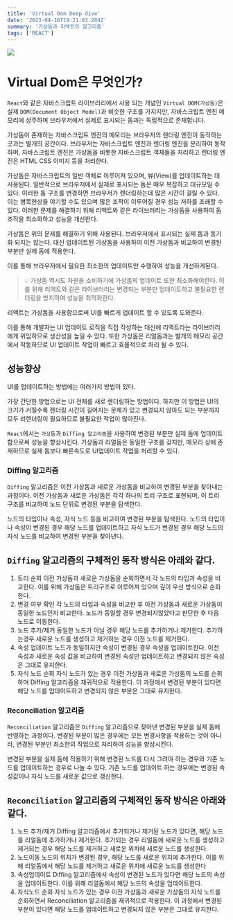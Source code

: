 ```yaml
---
title: 'Virtual Dom Deep dive'
date: '2023-04-16T19:21:03.284Z'
summary: '가상돔과 리액트의 알고리즘'
tags: ['REACT']
---
```


![](/static/images/REACT/VirtualDom/react.png)

# Virtual Dom은 무엇인가?

`React`와 같은 자바스크립트 라이브러리에서 사용 되는 개념인 `Virtual DOM(가상돔)`은 실제 `DOM(Document Object Model)`과 비슷한 구조를 가지지만, 자바스크립트 엔진 메모리에 상주하며 브라우저에서 실제로 표시되는 돔과는 독립적으로 존재합니다.

가상돔이 존재하는 자바스크립트 엔진의 메모리는 브라우저의 렌더링 엔진이 동작하는 곳과는 별개의 공간이다. 브라우저는 자바스크립트 엔진과 렌더링 엔진을 분리하여 동작하며, 자바스크립트 엔진은 가상돔을 비롯한 자바스크립트 객체들을 처리하고 렌더링 엔진은 HTML CSS 이미지 등을 처리한다.

가상돔은 자바스크립트의 일반 객체로 이루어져 있으며, 뷰(View)를 업데이트하는 데 사용된다. 일반적으로 브라우저에서 실제로 표시되는 돔은 매우 복잡하고 대규모일 수 있다. 이러한 돔 구조를 변경하면 브라우저가 렌더링하는데 많은 시간이 걸릴 수 있다. 이는 병목현상을 야기할 수도 있으며 많은 조작이 이루어질 경우 성능 저하를 초래할 수 있다. 이러한 문제를 해결하기 위해 리액트와 같은 라이브러리는 가상돔을 사용하여 돔 조작을 최소화하고 성능을 개선한다.

가상돔은 위의 문제를 해결하기 위해 사용된다. 브라우저에서 표시되는 실제 돔과 동기화 되지는 않는다. 대신 업데이트된 가상돔을 사용하여 이전 가상돔과 비교하여 변경된 부분만 실제 돔에 적용한다.

이를 통해 브라우저에서 필요한 최소한의 업데이트만 수행하여 성능을 개선하게된다.

> 💡 가상돔 역시도 자원을 소비하기에 가상돔의 업데이트 또한 최소화해야한다. 이를 위해 리액트와 같은 라이브러리는 변경되는 부분만 업데이트하고 불필요한 렌더링을 방지하여 성능을 최적화한다.

리액트는 가상돔을 사용함으로써 UI를 빠르게 업데이트 할 수 있도록 도와준다.

이를 통해 개발자는 UI 업데이트 로직을 직접 작성하는 대신에 리액트라는 라이브러리에게 위임하므로 생산성을 높일 수 있다. 또한 가상돔은 리얼돔과는 별개의 메모리 공간에서 작동하므로 UI 업데이트 작업이 빠르고 효율적으로 처리 될 수 있다.

## 성능향상

UI를 업데이트하는 방법에는 여러가지 방법이 있다.

가장 간단한 방법으로는 UI 전체를 새로 렌더링하는 방법이다. 하지만 이 방법은 UI의 크기가 커질수록 렌더링 시간이 길어지는 문제가 있고 변경되지 않아도 되는 부분까지 모두 리렌더링이 필요하므로 불필요한 작업이 많아진다.

`React`에서는 `가상돔`과 `Diffing 알고리즘`을 사용하여 변경된 부분만 실제 돔에 업데이트 함으로써 성능을 향상시킨다.
가상돔과 리얼돔은 동일한 구조를 갖지만, 메모리 상에 존재하므로 실제 돔보다 빠른속도로 UI업데이트 작업을 처리할 수 있다.

### Diffing 알고리즘

`Diffing` 알고리즘은 이전 가상돔과 새로운 가상돔을 비교하여 변경된 부분을 찾아내는 과정이다. 이전 가상돔과 새로운 가상돔은 각각 하나의 트리 구조로 표현되며, 이 트리 구조를 비교하여 노드 단위로 변경된 부분을 탐색한다.

노드의 타입이나 속성, 자식 노드 등을 비교하여 변경된 부분을 탐색한다. 노드의 타입이나 속성이 변경된 경우 해당 노드를 업데이트하고 자식 노드가 변경된 경우 해당 노드의 자식 노드를 비교하여 변경된 부분을 찾아낸다.

## `Diffing` 알고리즘의 구체적인 동작 방식은 아래와 같다.

1. 트리 순회
   이전 가상돔과 새로운 가상돔을 순회하면서 각 노드의 타입과 속성을 비교한다. 이를 위해 가상돔은 트리구조로 이루어져 있으며 깊이 우선 방식으로 순회한다.
2. 변경 여부 확인
   각 노드의 타입과 속성을 비교한 후 이전 가상돔과 새로운 가상돔이 동일한 노드인지 비교한다. 노드가 동일할 경우 변경되지않았다고 판단한 후 다음 노드로 이동한다.
3. 노드 추가/제거
   동일한 노드가 아닐 경우 해당 노드를 추가하거나 제거한다. 추가하는경우 새로운 노드를 생성하고 제거하는 경우 이전 노드를 제거한다.
4. 속성 업데이트
   노드가 동일하지만 속성이 변경된 경우 속성을 업데이트한다. 이전 속성과 새로운 속성 값을 비교하여 변경된 속성만 업데이트하고 변경되지 않은 속성은 그대로 유지한다.
5. 자식 노드 순회
   자식 노드가 있는 경우 이전 가상돔과 새로운 가상돔의 노드를 순회하며 Diffing 알고리즘을 재귀적으로 적용한다. 이 과정에서 변경된 부분이 있다면 해당 노드를 업데이트하고 변경되지 않은 부분은 그대로 유지한다.

### Reconciliation 알고리즘

`Reconciliation` 알고리즘은 `Diffing` 알고리즘으로 찾아낸 변경된 부분을 실제 돔에 반영하는 과정이다. 변경된 부분이 많은 경우에는 모든 변경사항을 적용하는 것이 아니라, 변경된 부분만 최소한의 작업으로 처리하여 성능을 향상시킨다.

변경된 부분을 실제 돔에 적용하기 위해 변경된 노드를 다시 그려야 하는 경우와 기존 노드를 업데이트하는 경우로 나눌 수 있다. 기존 노드를 업데이트 하는 경우에는 변경된 속성값이나 자식 노드를 새로운 값으로 갱신한다.

## `Reconciliation` 알고리즘의 구체적인 동작 방식은 아래와 같다.

1. 노드 추가/제거
   Diffing 알고리즘에서 추가되거나 제거된 노드가 있다면, 해당 노드를 리얼돔에 추가하거나 제거한다. 추가되는 경우 리얼돔에 새로운 노드를 생성하고 제거되는 경우 해당 노드를 제거하고 새로운 위치에 새로운 노드를 생성한다.
2. 노드이동
   노드의 위치가 변경된 경우, 해당 노드를 새로운 위치에 추가한다. 이를 위해 리얼돔에서 해당 노드를 제거하고 새로운 위치에 새로운 노드를 생성한다
3. 속성업데이트
   Diffing 알고리즘에서 속성이 변경된 노드가 있다면 해당 노드의 속성을 업데이트한다. 이를 위해 리얼돔에서 해당 노드의 속성을 업데이트한다.
4. 자식노드 순회
   자식 노드가 있는 경우 이전 가상돔과 새로운 가상돔의 자식 노드를 순회하면서 Reconciliation 알고리즘을 재귀적으로 적용한다. 이 과정에서 변경된 부분이 있다면 해당 노드를 업데이트하고 변경되지 않은 부분은 그대로 유지한다.
